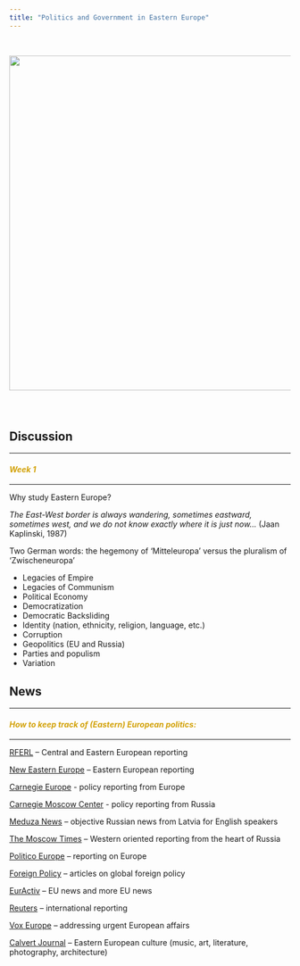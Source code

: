 ```yaml
---
title: "Politics and Government in Eastern Europe"
---
```


<br>

<img align="center" src="images/czechspring.jpg" width = "600">

<br>

# {.tabset .tabset-fade}

## Discussion

---

<font color="#d2a107"><h4>*Week 1*</h4></font>

---

Why study Eastern Europe?

*The East-West border is always wandering, sometimes eastward, sometimes west, and we do not know exactly where it is just now...* (Jaan Kaplinski, 1987)

Two German words: the hegemony of 'Mitteleuropa' versus the pluralism of 'Zwischeneuropa'

* Legacies of Empire
* Legacies of Communism
* Political Economy
* Democratization
* Democratic Backsliding
* Identity (nation, ethnicity, religion, language, etc.)
* Corruption
* Geopolitics (EU and Russia)
* Parties and populism
* Variation



## News

---

<font color="#d2a107"><h4>*How to keep track of (Eastern) European politics:*</h4></font>

---

[RFERL](https://www.rferl.org) – Central and Eastern European reporting

[New Eastern Europe](http://neweasterneurope.eu) – Eastern European reporting

[Carnegie Europe](http://carnegieeurope.eu) - policy reporting from Europe

[Carnegie Moscow Center](https://carnegie.ru/?lang=en) - policy reporting from Russia

[Meduza News](https://meduza.io/en) – objective Russian news from Latvia for English speakers

[The Moscow Times](https://themoscowtimes.com) -- Western oriented reporting from the heart of Russia

[Politico Europe](https://www.politico.eu) -- reporting on Europe

[Foreign Policy](https://foreignpolicy.com) -- articles on global foreign policy

[EurActiv](https://www.euractiv.com) -- EU news and more EU news

[Reuters](https://www.reuters.com) -- international reporting

[Vox Europe](https://voxeurop.eu/en) -- addressing urgent European affairs

[Calvert Journal](http://www.calvertjournal.com) -- Eastern European culture (music, art, literature, photography, architecture)

